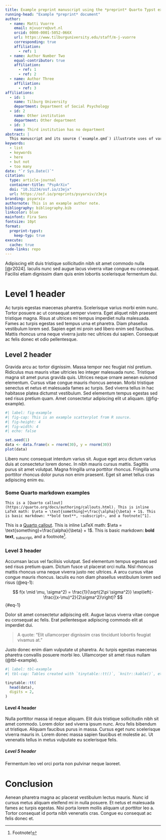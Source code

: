 ```yaml
---
title: Example preprint manuscript using the *preprint* Quarto Typst extension
running-head: "Example *preprint* document"
author:
  - name: Matti Vuorre
    email: mjvuorre@uvt.nl
    orcid: 0000-0001-5052-066X
    url: https://www.tilburguniversity.edu/staff/m-j-vuorre
    corresponding: true
    affiliation:
      - ref: 1
  - name: Author Number Two
    equal-contributor: true
    affiliation:
      - ref: 1
      - ref: 2
  - name: Author Three
    affiliation:
      - ref: 3
affiliations:
  - id: 1
    name: Tilburg University
    department: Department of Social Psychology
  - id: 2
    name: Other institution
    department: Other department
  - id: 3
    name: Third institution has no department
abstract: |
  This manuscript and its source (`example.qmd`) illustrate uses of various [Quarto](https://quarto.org) & *preprint* extension features. Lorem ipsum dolor sit amet, consectetur adipiscing elit, sed do eiusmod tempor incididunt ut labore et dolore magna aliqua. Turpis tincidunt id aliquet risus feugiat. Id volutpat lacus laoreet non curabitur. Ipsum suspendisse ultrices gravida dictum fusce ut placerat. Sagittis id consectetur purus ut faucibus. Sodales ut etiam sit amet nisl. Nec tincidunt praesent semper feugiat nibh sed. Nisl pretium fusce id velit ut. Massa eget egestas purus viverra accumsan in. Nisl tincidunt eget nullam non nisi est. Ut diam quam nulla porttitor massa. Turpis egestas pretium aenean pharetra magna ac. Pretium nibh ipsum consequat nisl vel. Blandit volutpat maecenas volutpat blandit aliquam. Amet dictum sit amet justo donec enim diam vulputate. Mattis enim ut tellus elementum sagittis vitae et leo duis. Nam aliquam sem et tortor consequat id porta nibh venenatis. In ante metus dictum at. Feugiat vivamus at augue eget arcu dictum varius duis at.
keywords: 
  - list 
  - keywords
  - here
  - but not
  - too many
date: "`r Sys.Date()`"
citation:
  type: article-journal
  container-title: "PsyArXiv"
  doi: "10.31234/osf.io/z3ejx"
  url: https://osf.io/preprints/psyarxiv/z3ejx
branding: psyarxiv
authornote: This is an example author note.
bibliography: bibliography.bib
linkcolor: blue
mainfont: Fira Sans
fontsize: 10pt
format:
  preprint-typst: 
    keep-typ: true
execute: 
  cache: true
code-links: repo
---
```


Adipiscing elit duis tristique sollicitudin nibh sit amet commodo nulla [@r2024]. Iaculis nunc sed augue lacus viverra vitae congue eu consequat. Facilisi etiam dignissim diam quis enim lobortis scelerisque fermentum dui. 

# Level 1 header

Ac turpis egestas maecenas pharetra. Scelerisque varius morbi enim nunc. Tortor posuere ac ut consequat semper viverra. Eget aliquet nibh praesent tristique magna. Risus at ultrices mi tempus imperdiet nulla malesuada. Fames ac turpis egestas sed tempus urna et pharetra. Diam phasellus vestibulum lorem sed. Sapien eget mi proin sed libero enim sed faucibus. Mattis rhoncus urna neque viverra justo nec ultrices dui sapien. Consequat ac felis donec et odio pellentesque.

## Level 2 header

Gravida arcu ac tortor dignissim. Massa tempor nec feugiat nisl pretium. Ridiculus mus mauris vitae ultricies leo integer malesuada nunc. Tristique magna sit amet purus gravida quis. Ultrices neque ornare aenean euismod elementum. Cursus vitae congue mauris rhoncus aenean. Morbi tristique senectus et netus et malesuada fames ac turpis. Sed viverra tellus in hac habitasse platea dictumst vestibulum. Sed elementum tempus egestas sed sed risus pretium quam. Amet consectetur adipiscing elit ut aliquam.  (@fig-example).

```r
#| label: fig-example
#| fig-cap: This is an example scatterplot from R source.
#| fig-height: 4
#| fig-width: 4
#| echo: false

set.seed(1)
data <- data.frame(x = rnorm(30), y = rnorm(30))
plot(data)
```

Libero nunc consequat interdum varius sit. Augue eget arcu dictum varius duis at consectetur lorem donec. In nibh mauris cursus mattis. Sagittis purus sit amet volutpat. Magna fringilla urna porttitor rhoncus. Fringilla urna porttitor rhoncus dolor purus non enim praesent. Eget sit amet tellus cras adipiscing enim eu. 

::: {.callout-note}
### Some Quarto markdown examples
````
This is a [Quarto callout](https://quarto.org/docs/authoring/callouts.html). This is inline LaTeX math: $\eta = \text{something}+\frac{\alpha}{\beta} + 1$. This is basic markdown: **bold text**, ~subscript~, and a footnote[^1].
````
This is a [Quarto callout](https://quarto.org/docs/authoring/callouts.html). This is inline LaTeX math: $\eta = \text{something}+\frac{\alpha}{\beta} + 1$. This is basic markdown: **bold text**, ~subscript~, and a footnote[^1].
:::

[^1]: Footnote!

### Level 3 header

Accumsan lacus vel facilisis volutpat. Sed elementum tempus egestas sed sed risus pretium quam. Dictum fusce ut placerat orci nulla. Nisl rhoncus mattis rhoncus urna neque viverra justo nec ultrices. A arcu cursus vitae congue mauris rhoncus. Iaculis eu non diam phasellus vestibulum lorem sed risus (@eq-1):

$$
f(x \mid \mu, \sigma^2) = \frac{1}{\sqrt{2\pi \sigma^2}} \exp\left(-\frac{(x-\mu)^2}{2\sigma^2}\right)?
$$ {#eq-1}

Dolor sit amet consectetur adipiscing elit. Augue lacus viverra vitae congue eu consequat ac felis. Erat pellentesque adipiscing commodo elit at imperdiet dui. 

>A quote: "Elit ullamcorper dignissim cras tincidunt lobortis feugiat vivamus at."

Justo donec enim diam vulputate ut pharetra. Ac turpis egestas maecenas pharetra convallis posuere morbi leo. Ullamcorper sit amet risus nullam (@tbl-example).

```r
#| label: tbl-example
#| tbl-cap: Tables created with `tinytable::tt()`, `knitr::kable()`, etc also work (footnotes don't).

tinytable::tt(
  head(data),
  digits = 2, 
)
```

#### Level 4 header

Nulla porttitor massa id neque aliquam. Elit duis tristique sollicitudin nibh sit amet commodo. Lorem dolor sed viverra ipsum nunc. Arcu felis bibendum ut tristique. Aliquam faucibus purus in massa. Cursus eget nunc scelerisque viverra mauris in. Lorem donec massa sapien faucibus et molestie ac. Ut venenatis tellus in metus vulputate eu scelerisque felis. 

##### Level 5 header

Fermentum leo vel orci porta non pulvinar neque laoreet. 

# Conclusion

Aenean pharetra magna ac placerat vestibulum lectus mauris. Nunc id cursus metus aliquam eleifend mi in nulla posuere. Et netus et malesuada fames ac turpis egestas. Nisi porta lorem mollis aliquam ut porttitor leo a. Tortor consequat id porta nibh venenatis cras. Congue eu consequat ac felis donec et.
